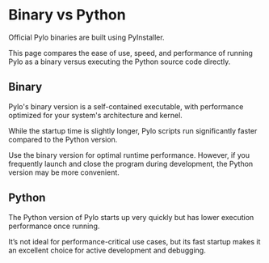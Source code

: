 # Binary vs Python
Official Pylo binaries are built using PyInstaller.

This page compares the ease of use, speed, and performance of running Pylo as a binary versus executing the Python source code directly.

## Binary
Pylo's binary version is a self-contained executable, with performance optimized for your system's architecture and kernel.

While the startup time is slightly longer, Pylo scripts run significantly faster compared to the Python version.

Use the binary version for optimal runtime performance. However, if you frequently launch and close the program during development, the Python version may be more convenient.

## Python
The Python version of Pylo starts up very quickly but has lower execution performance once running.

It’s not ideal for performance-critical use cases, but its fast startup makes it an excellent choice for active development and debugging.